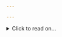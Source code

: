 ```yaml
---

---
```


<details>
		<summary> Click to read on... </summary>

    	If you're still reading that must mean you're really interested in me.
    	I'm flattered.

    	I currently work at <Ts/> in the Customer Support team and spend a lot of my spare time messing about with pieces of technology and managing/moderating online communities!<br/>
    	I have been known to play video games occasionally, but it has to be something special to hold my attention!<br/>

    	I feel very passionate about helping people out where possible and doing small things to make other peoples lives easier and more fun! I usually try to achieve this through my software creations, which you can find on my GitHub profile!

    	If you think I can help with anything, want to show me your project or just want to say hi, please send me an email!
    	I welcome all friendly communication!

</details>
